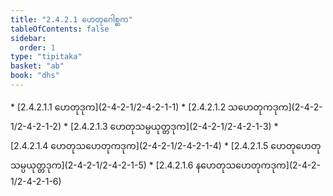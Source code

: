 ```yaml
---
title: "2.4.2.1 ဟေတုဂေါစ္ဆက"
tableOfContents: false
sidebar:
  order: 1
type: "tipitaka"
basket: "ab"
book: "dhs"
---
```



<DynamicBreadcrumb />



<TableOfContents book="dhs" section="2.4.2.1">
* [2.4.2.1.1 ဟေတုဒုက](2-4-2-1/2-4-2-1-1)
* [2.4.2.1.2 သဟေတုကဒုက](2-4-2-1/2-4-2-1-2)
* [2.4.2.1.3 ဟေတုသမ္ပယုတ္တဒုက](2-4-2-1/2-4-2-1-3)
* [2.4.2.1.4 ဟေတုသဟေတုကဒုက](2-4-2-1/2-4-2-1-4)
* [2.4.2.1.5 ဟေတုဟေတုသမ္ပယုတ္တဒုက](2-4-2-1/2-4-2-1-5)
* [2.4.2.1.6 နဟေတုသဟေတုကဒုက](2-4-2-1/2-4-2-1-6)
</TableOfContents>